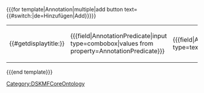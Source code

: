 <nowiki>{{{</nowiki>for template<nowiki>|</nowiki>Annotation<nowiki>|</nowiki>multiple<nowiki>|</nowiki>add button text={{#switch:{{CONTENTLANG}}|de=Hinzufügen|Add}}<nowiki>}}}</nowiki>
{|class=formtable
|{{#getdisplaytitle:{{FULLPAGENAME}}}}
|<nowiki>{{{</nowiki>field<nowiki>|</nowiki>AnnotationPredicate<nowiki>|</nowiki>input type=combobox<nowiki>|</nowiki>values from property=AnnotationPredicate<nowiki>}}}</nowiki>
|<nowiki>{{{</nowiki>field<nowiki>|</nowiki>AnnotationObjects<nowiki>|</nowiki>input type=text<nowiki>}}}</nowiki>
|}
<nowiki>{{{</nowiki>end template<nowiki>}}}</nowiki>
<noinclude>[[Category:DSKMFCoreOntology]]</noinclude>

<!-- TODO: Add subject for clarity... -->
